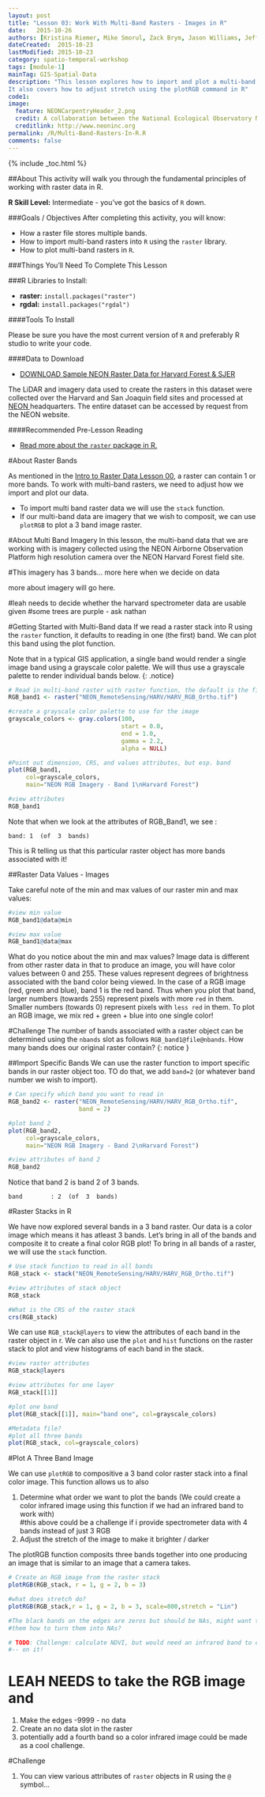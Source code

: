 ```yaml
---
layout: post
title: "Lesson 03: Work With Multi-Band Rasters - Images in R"
date:   2015-10-26
authors: [Kristina Riemer, Mike Smorul, Zack Brym, Jason Williams, Jeff Hollister, Leah Wasser]
dateCreated:  2015-10-23
lastModified: 2015-10-23
category: spatio-temporal-workshop
tags: [module-1]
mainTag: GIS-Spatial-Data
description: "This lesson explores how to import and plot a multi-band raster in R.
It also covers how to adjust stretch using the plotRGB command in R"
code1: 
image:
  feature: NEONCarpentryHeader_2.png
  credit: A collaboration between the National Ecological Observatory Network (NEON) and Data Carpentry
  creditlink: http://www.neoninc.org
permalink: /R/Multi-Band-Rasters-In-R.R
comments: false
---
```


{% include _toc.html %}


##About
This activity will walk you through the fundamental principles of working 
with raster data in R.

**R Skill Level:** Intermediate - you've got the basics of `R` down.

<div id="objectives" markdown="1">

###Goals / Objectives
After completing this activity, you will know:

* How a raster file stores multiple bands.
* How to import multi-band rasters into `R` using the `raster` library.
* How to plot multi-band rasters in `R`.

###Things You'll Need To Complete This Lesson

###R Libraries to Install:

* **raster:** `install.packages("raster")`
* **rgdal:** `install.packages("rgdal")`


####Tools To Install

Please be sure you have the most current version of `R` and preferably
R studio to write your code.


####Data to Download

* <a href="http://files.figshare.com/2387965/NEON_RemoteSensing.zip" class="btn btn-success"> DOWNLOAD Sample NEON Raster Data for Harvard Forest & SJER</a>

The LiDAR and imagery data used to create the rasters in this dataset were 
collected over the Harvard and San Joaquin field sites 
and processed at <a href="http://www.neoninc.org" target="_blank" >NEON </a> 
headquarters. The entire dataset can be accessed by request from the NEON website.  

####Recommended Pre-Lesson Reading

* <a href="http://cran.r-project.org/web/packages/raster/raster.pdf" target="_blank">
Read more about the `raster` package in R.</a>

</div>

#About Raster Bands

As mentioned in the [Intro to Raster Data Lesson 00]( {{ base.url }} }}/R/Introduction-to-Raster-Data-In-R), a raster can contain 1 or more bands. To 
work with multi-band rasters, we need to adjust how we import and plot our data. 

* To import multi band raster data we will use the `stack` function.
* If our multi-band data are imagery that we wish to composit, we can use `plotRGB` 
to plot a 3 band image raster.

#About Multi Band Imagery
In this lesson, the multi-band data that we are working with is imagery
collected using the NEON Airborne Observation Platform high resolution camera over
the NEON Harvard Forest field site. 

#This imagery has 3 bands... more here when we decide on data

more about imagery will go here.

#leah needs to decide whether the harvard spectrometer data are usable given
#some trees are purple - ask nathan

#Getting Started with Multi-Band data
If we read a raster stack into R using the `raster` function, it defaults to 
reading in one (the first) band. We can plot this band using the plot function.

Note that in a typical GIS application, a single band would render a single image 
band using a grayscale color palette. We will thus use a grayscale palette to render
individual bands below.
{: .notice}

```r
 
# Read in multi-band raster with raster function, the default is the first band
RGB_band1 <- raster("NEON_RemoteSensing/HARV/HARV_RGB_Ortho.tif")

#create a grayscale color palette to use for the image
grayscale_colors <- gray.colors(100, 
                                start = 0.0, 
                                end = 1.0, 
                                gamma = 2.2, 
                                alpha = NULL)

#Point out dimension, CRS, and values attributes, but esp. band
plot(RGB_band1, 
     col=grayscale_colors, 
     main="NEON RGB Imagery - Band 1\nHarvard Forest") 

#view attributes
RGB_band1


```

Note that when we look at the attributes of RGB_Band1, we see :

`band: 1  (of  3  bands)`

This is R telling us that this particular raster object has more bands associated with it!

##Raster Data Values - Images

Take careful note of the min and max values of our raster min and max values:

```r

#view min value
RGB_band1@data@min

#view max value
RGB_band1@data@max

```

What do you notice about the min and max values? Image data is different from other
raster data in that to produce an image, you will have color values between 0 and 255.
These values represent degrees of brightness associated with the band color being
viewed. In the case of a RGB image (red, green and blue), band 1 is the red band. 
Thus when you plot that band, larger numbers (towards 255) represent pixels with 
more `red` in them. Smaller numbers (towards 0) represent pixels with `less red`
in them. To plot an RGB image, we mix red + green + blue into one single 
color!


#Challenge
The number of bands associated with a raster object can be determined using the 
`nbands` slot as follows `RGB_band1@file@nbands`. How many bands does our original 
raster contain? 
{: notice }

##Import Specific Bands
We can use the raster function to import specific bands in our raster object too.
TO do that, we add `band=2` (or whatever band number we wish to import).

```r
# Can specify which band you want to read in
RGB_band2 <- raster("NEON_RemoteSensing/HARV/HARV_RGB_Ortho.tif", 
                    band = 2)

#plot band 2
plot(RGB_band2,
     col=grayscale_colors, 
     main="NEON RGB Imagery - Band 2\nHarvard Forest")

#view attributes of band 2 
RGB_band2

```

Notice that band 2 is band 2 of 3 bands.

`band        : 2  (of  3  bands)`

#Raster Stacks in R

We have now explored several bands in a 3 band raster. Our data is a color image 
which means it has atleast 3 bands. Let's bring in all of the bands and composite 
it to create a final color RGB plot! To bring in all bands of a raster, we will use
the `stack` function.

```r

# Use stack function to read in all bands
RGB_stack <- stack("NEON_RemoteSensing/HARV/HARV_RGB_Ortho.tif")

#view attributes of stack object
RGB_stack 

#What is the CRS of the raster stack
crs(RGB_stack)

```

We can use `RGB_stack@layers` to view the attributes of each band in the raster
object in r. We can also use the `plot` and `hist` functions on the raster stack
to plot and view histograms of each band in the stack.

```r

#view raster attributes
RGB_stack@layers

#view attributes for one layer
RGB_stack[[1]]

#plot one band
plot(RGB_stack[[1]], main="band one", col=grayscale_colors)

#Metadata file? 
#plot all three bands
plot(RGB_stack, col=grayscale_colors)

```

#Plot A Three Band Image

We can use `plotRGB` to compositive a 3 band color raster stack into a final 
color image. This function allows us to also

1. Determine what order we want to plot the bands (We could create a color infrared
image using this function if we had an infrared band to work with)  
#this above could be a challenge if i provide spectrometer data with 4 bands instead of just 3 RGB
2. Adjust the stretch of the image to make it brighter / darker

The plotRGB function composits three bands together into one producing an image
that is similar to an image that a camera takes. 

```r

# Create an RGB image from the raster stack
plotRGB(RGB_stack, r = 1, g = 2, b = 3)

#what does stretch do?
plotRGB(RGB_stack,r = 1, g = 2, b = 3, scale=800,stretch = "Lin")

#The black bands on the edges are zeros but should be NAs, might want to show 
#them how to turn them into NAs? 

# TODO: Challenge: calculate NDVI, but would need an infrared band to do this
#-- on it!
```

# LEAH NEEDS to take the RGB image and
1. Make the edges -9999 - no data
2. Create an no data slot in the raster
3. potentially add a fourth band so a color infrared image could be made as a cool challenge.


#Challenge

1. You can view various attributes of `raster` objects in R using the `@` symbol...